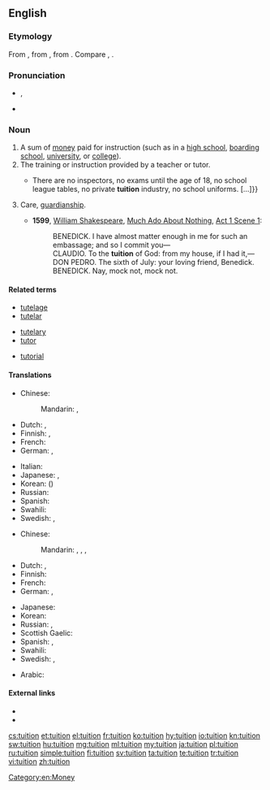 ==English==
{{wikipedia}}

===Etymology===
From {{etyl|fro|en}}, from {{etyl|la|en}} {{term|tuitiō||guard, protection, defense|lang=la}}, from {{term|tueri|tuēri|to watch, guard, see, observe}}. Compare {{term|intuition}}, {{term|tutor}}.

===Pronunciation===
* {{enPR|to͞oĭ'shən}}, {{IPA|/tjuːˈɪʃən/tuˈɪʃən/|lang=en}}
* {{rhymes|ɪʃən|lang=en}}

===Noun===
{{en-noun}}

# A sum of [[money]] paid for instruction (such as in a [[high school]], [[boarding school]], [[university]], or [[college]]).
# The training or instruction provided by a teacher or tutor.
#* {{quote-magazine|date=2013-07-19|author={{w|Peter Wilby}}
|volume=189|issue=6|page=30|magazine={{w|The Guardian Weekly}}
|title=[http://www.theguardian.com/education/2013/jul/01/education-michael-gove-finland-gcse Finland spreads word on schools]
|passage=Imagine a country where children do nothing but play until they start compulsory schooling at age seven. Then, without exception, they attend comprehensives until the age of 16.{{...}}There are no inspectors, no exams until the age of 18, no school league tables, no private '''tuition''' industry, no school uniforms.&nbsp;[&hellip;]}}
# {{context|archaic|lang=en}} Care, [[guardianship]].
#* '''1599''', [[w:William Shakespeare|William Shakespeare]], [[w:Much Ado About Nothing|Much Ado About Nothing]], [[s:Much Ado About Nothing (Shakespeare)|Act 1 Scene 1]]:
#*: BENEDICK. I have almost matter enough in me for such an embassage; and so I commit you—
#*: CLAUDIO. To the '''tuition''' of God: from my house, if I had it,—
#*: DON PEDRO. The sixth of July: your loving friend, Benedick.
#*: BENEDICK. Nay, mock not, mock not. 

====Related terms====
{{rel-top3|Terms etymologically related to ''tuition''}}
* [[tutelage]]
* [[tutelar]]
{{rel-mid3}}
* [[tutelary]]
* [[tutor]]
{{rel-mid3}}
* [[tutorial]]
{{rel-bottom}}

====Translations====
{{trans-top|sum of money paid for instruction}}
* Chinese:
*: Mandarin: {{t|cmn|學費|sc=Hani}}, {{t+|cmn|学费|tr=xuéfèi|sc=Hani}}
* Dutch: {{t+|nl|toelage|f}}, {{t|nl|studietoelage|f}}
* Finnish: {{t+|fi|lukukausimaksu}}, {{t|fi|koulumaksu}}
* French: {{t|fr|frais de scolarité|m-p}}
* German: {{t|de|Studiengebühr|f}}, {{t|de|Unterrichtsgebühr|f}}
{{trans-mid}}
* Italian: {{t+|it|retta|f}}
* Japanese: {{t+|ja|学費|tr=がくひ, gakuhi|sc=Jpan}}, {{t|ja|授業料|tr=じゅぎょうりょう, jugyōryō|sc=Jpan}}
* Korean: {{t+|ko|학비|sc=Kore}} ({{t+|ko|學費|sc=Kore}})
* Russian: {{t|ru|плата за обучение|f|tr=pláta za obučénije|sc=Cyrl}}
* Spanish: {{t+|es|colegiatura|f}}
* Swahili: {{t+|sw|masomo ya ziada}}
* Swedish: {{t|sv|undervisningsarvode}}, {{t|sv|undervisningsavgift}}
{{trans-bottom}}

{{trans-top|training or instruction provided by a teacher or tutor}}
* Chinese:
*: Mandarin: {{t+|cmn|講課|sc=Hani}}, {{t|cmn|讲课|tr=jiǎngkè|sc=Hani}}, {{qualifier|especially after school/work}} {{t+|cmn|補習|sc=Hani}}, {{t+|cmn|补习|tr=bǔxí|sc=Hani}}
* Dutch: {{t+|nl|bijscholing|f}}, {{t|nl|bijles|f}}
* Finnish: {{t+|fi|opetus}}
* French: {{t+|fr|cours|m-p}}
* German: {{t+|de|Tutorium|n}}, {{t+|de|Unterricht|m}}
{{trans-mid}}
* Japanese: {{t+|ja|教育|tr=きょういく, kyōiku|sc=Jpan}}
* Korean: {{t+|ko|교육|sc=Kore}}
* Russian: {{t+|ru|обучение|n|tr=obučénije}}, {{t+|ru|занятия|p|tr=zanjátija}}
* Scottish Gaelic: {{t|gd|teagasg|m}}
* Spanish: {{t+|es|enseñanza|f}}, {{t+|es|clases|f-p}}
* Swahili: {{t+|sw|masomo ya ziada}}
* Swedish: {{t+|sv|undervisning}}, {{t|sv|handledning}}
{{trans-bottom}}

{{checktrans-top}}
* Arabic: {{t-check|ar|اجور الدراسة|sc=Arab}}
{{trans-mid}}
{{trans-bottom}}

====External links====
* {{R:Webster 1913}}
* {{R:Century 1911}}

[[Category:en:Money]]

[[cs:tuition]]
[[et:tuition]]
[[el:tuition]]
[[fr:tuition]]
[[ko:tuition]]
[[hy:tuition]]
[[io:tuition]]
[[kn:tuition]]
[[sw:tuition]]
[[hu:tuition]]
[[mg:tuition]]
[[ml:tuition]]
[[my:tuition]]
[[ja:tuition]]
[[pl:tuition]]
[[ru:tuition]]
[[simple:tuition]]
[[fi:tuition]]
[[sv:tuition]]
[[ta:tuition]]
[[te:tuition]]
[[tr:tuition]]
[[vi:tuition]]
[[zh:tuition]]